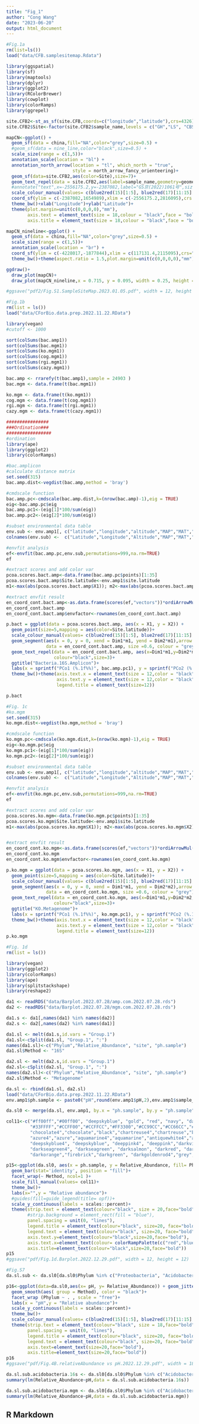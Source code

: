 ```yaml
---
title: "Fig_1"
author: "Cong Wang"
date: "2023-06-20"
output: html_document
---
```


```r
#Fig.1a
rm(list=ls())
load("data/CFB.samplesitemap.Rdata")

library(ggspatial)
library(sf)
library(maptools)
library(dplyr)
library(ggplot2)
library(RColorBrewer)
library(cowplot)
library(colorRamps)
library(ggrepel)

site.CFB2<-st_as_sf(site.CFB,coords=c("longitude","latitude"),crs=4326)
site.CFB2$Site<-factor(site.CFB2$sample_name,levels = c("GH","LS", "CBS", "DLS", "BTM","TTS" ,"BDGS", "GTS", "HSD" , "DHS", "NG", "XSBN"))

mapCN<-ggplot() + 
  geom_sf(data = china,fill="NA",color="grey",size=0.5) + 
  #geom_sf(data = nine_line,color="black",size=0.5) + 
  scale_size(range = c(1,5))+
  annotation_scale(location = "bl") +
  annotation_north_arrow(location = "tl", which_north = "true",
                         style = north_arrow_fancy_orienteering)+
  geom_sf(data=site.CFB2,aes(color=Site),size=7)+
  geom_text_repel(data = site.CFB2,aes(label=sample_name,geometry=geometry),stat = "sf_coordinates",color="blue",size=7)+
  #annotate("text",x=-2556175.2,y=-2387082,label="GS京(2022)1061号",size=3)+
  scale_colour_manual(values= c(blue2red(15)[1:5], blue2red(17)[11:15], "green", "black"),name="Site.latitude")+
  coord_sf(ylim = c(-2387082,1654989),xlim = c(-2556175.2,2816095),crs = "+proj=laea +lat_0=40 +lon_0=104")+
  theme_bw()+xlab("Longitude")+ylab("Latitude")+
  theme(plot.margin=unit(c(0,0,0,0),"mm"),
        axis.text = element_text(size = 18,colour = "black",face = "bold"),
        axis.title = element_text(size = 18,colour = "black",face = "bold"))

mapCN_nineline<-ggplot() + 
  geom_sf(data = china,fill="NA",color="grey",size=0.5) +
  scale_size(range = c(1,5))+
  annotation_scale(location = "br") +
  coord_sf(ylim = c(-4228017,-1877844),xlim = c(117131.4,2115095),crs="+proj=laea +lat_0=40 +lon_0=104")+
  theme_bw()+theme(aspect.ratio = 1.5,plot.margin=unit(c(0,0,0,0),"mm"))

ggdraw()+
  draw_plot(mapCN)+
  draw_plot(mapCN_nineline,x = 0.715, y = 0.095, width = 0.25, height = 0.230)

#ggsave("pdf2/Fig.S1.SampleSiteMap.2023.01.05.pdf", width = 12, height = 8.5)

```

```r
#Fig.1b
rm(list = ls())
load("data/CForBio.data.prep.2022.11.22.RData")

library(vegan)
#cutoff <- 1000

sort(colSums(bac.amp1))
sort(colSums(bac.mgm1))
sort(colSums(ko.mgm1))
sort(colSums(cog.mgm1))
sort(colSums(rgi.mgm1))
sort(colSums(cazy.mgm1))

bac.amp <- rrarefy(t(bac.amp1),sample = 24903 )
bac.mgm <- data.frame(t(bac.mgm1))

ko.mgm <- data.frame(t(ko.mgm1))
cog.mgm <- data.frame(t(cog.mgm1))
rgi.mgm <- data.frame(t(rgi.mgm1))
cazy.mgm <- data.frame(t(cazy.mgm1))

################
###Ordination###
#################
#ordination
library(ape)
library(ggplot2)
library(colorRamps)

#bac.amplicon
#calculate distance matrix
set.seed(315)
bac.amp.dist<-vegdist(bac.amp,method = 'bray')

#cmdscale function
bac.amp.pc<-cmdscale(bac.amp.dist,k=(nrow(bac.amp)-1),eig = TRUE)
eig<-bac.amp.pc$eig
bac.amp.pc1<-(eig[1]*100/sum(eig))
bac.amp.pc2<-(eig[2]*100/sum(eig))

#subset environmental data table
env.sub <- env.amp1[, c("latitude","longitude","altitude","MAP","MAT","TC","TN","TP","pH","ACa","AMg","AFe", "AK","C_N","C_P", "N_P", "soil_D","AllP_abu","AllP_bsa","AllP_rich")]; 
colnames(env.sub) <-  c("Latitude","Longitude","Altitude","MAP","MAT","TC","TN","TP","pH","ACa","AMg","AFe", "AK","C_N","C_P", "N_P", "Soil bulk density", "Plant abundance", "Plant basal area", "Plant richness")

#envfit analysis
ef<-envfit(bac.amp.pc,env.sub,permutations=999,na.rm=TRUE)
ef

#extract scores and add color var
pcoa.scores.bact.amp<-data.frame(bac.amp.pc$points)[1:35]
pcoa.scores.bact.amp$Site.latitude<-env.amp1$site.latitude
m1<-max(abs(pcoa.scores.bact.amp$X1)); m2<-max(abs(pcoa.scores.bact.amp$X2))

#extract envfit result
en_coord_cont.bact.amp<-as.data.frame(scores(ef,"vectors"))*ordiArrowMul(ef)
en_coord_cont.bact.amp
en_coord_cont.bact.amp$envfactor<-rownames(en_coord_cont.bact.amp)

p.bact = ggplot(data = pcoa.scores.bact.amp, aes(x = X1, y = X2)) + 
  geom_point(size=5,mapping = aes(color=Site.latitude))+
  scale_colour_manual(values= c(blue2red(15)[1:5], blue2red(17)[11:15], "green", "black"))+
  geom_segment(aes(x = 0, y = 0, xend = Dim1*m1, yend = Dim2*m1),arrow = arrow(length = unit(0.02, "npc")),
               data = en_coord_cont.bact.amp, size =0.6, colour = "grey")+
  geom_text_repel(data = en_coord_cont.bact.amp, aes(x=Dim1*m1,y=Dim2*m1,label = envfactor),
                  colour="black",size=3)+
  ggtitle("Bacteria.16S.Amplicon")+
  labs(x = sprintf("PCo1 (%.1f%%)", bac.amp.pc1), y = sprintf("PCo2 (%.1f%%)", bac.amp.pc2))+
  theme_bw()+theme(axis.text.x = element_text(size = 12,color = "black"),axis.title.x = element_text(size = 12,color = "black"),
                   axis.text.y = element_text(size = 12,color = "black",),axis.title.y = element_text(size = 12,color = "black"),
                   legend.title = element_text(size=12))

p.bact

#Fig. 1c
#ko.mgm
set.seed(315)
ko.mgm.dist<-vegdist(ko.mgm,method = 'bray')

#cmdscale function
ko.mgm.pc<-cmdscale(ko.mgm.dist,k=(nrow(ko.mgm)-1),eig = TRUE)
eig<-ko.mgm.pc$eig
ko.mgm.pc1<-(eig[1]*100/sum(eig))
ko.mgm.pc2<-(eig[2]*100/sum(eig))

#subset environmental data table
env.sub <- env.amp1[, c("latitude","longitude","altitude","MAP","MAT","TC","TN","TP","pH","ACa","AMg","AFe", "AK","C_N","C_P", "N_P", "soil_D","AllP_abu","AllP_bsa","AllP_rich")]; 
colnames(env.sub) <-  c("Latitude","Longitude","Altitude","MAP","MAT","TC","TN","TP","pH","ACa","AMg","AFe", "AK","C_N","C_P", "N_P", "Soil bulk density", "Plant abundance", "Plant basal area", "Plant richness")

#envfit analysis
ef<-envfit(ko.mgm.pc,env.sub,permutations=999,na.rm=TRUE)
ef

#extract scores and add color var
pcoa.scores.ko.mgm<-data.frame(ko.mgm.pc$points)[1:35]
pcoa.scores.ko.mgm$Site.latitude<-env.amp1$site.latitude
m1<-max(abs(pcoa.scores.ko.mgm$X1)); m2<-max(abs(pcoa.scores.ko.mgm$X2))


#extract envfit result
en_coord_cont.ko.mgm<-as.data.frame(scores(ef,"vectors"))*ordiArrowMul(ef)
en_coord_cont.ko.mgm
en_coord_cont.ko.mgm$envfactor<-rownames(en_coord_cont.ko.mgm)

p.ko.mgm = ggplot(data = pcoa.scores.ko.mgm, aes(x = X1, y = X2)) + 
  geom_point(size=5,mapping = aes(color=Site.latitude))+
  scale_colour_manual(values= c(blue2red(15)[1:5], blue2red(17)[11:15], "green", "black"))+
  geom_segment(aes(x = 0, y = 0, xend = Dim1*m1, yend = Dim2*m2),arrow = arrow(length = unit(0.02, "npc")),
               data = en_coord_cont.ko.mgm, size =0.6, colour = "grey")+
  geom_text_repel(data = en_coord_cont.ko.mgm, aes(x=Dim1*m1,y=Dim2*m2,label = envfactor),
                  colour="black",size=3)+
  ggtitle("KO.Metagenome")+
  labs(x = sprintf("PCo1 (%.1f%%)", ko.mgm.pc1), y = sprintf("PCo2 (%.1f%%)", ko.mgm.pc2))+
  theme_bw()+theme(axis.text.x = element_text(size = 12,color = "black"),axis.title.x = element_text(size = 12,color = "black"),
                   axis.text.y = element_text(size = 12,color = "black",),axis.title.y = element_text(size = 12,color = "black"),
                   legend.title = element_text(size=12))
p.ko.mgm

```


```r
#Fig. 1d
rm(list = ls())

library(vegan)
library(ggplot2)
library(colorRamps)
library(ape)
library(splitstackshape)
library(reshape2)

da1 <- readRDS("data/Barplot.2022.07.28/amp.com.2022.07.28.rds")
da2 <- readRDS("data/Barplot.2022.07.28/mgm.com.2022.07.28.rds")

da1.s <- da1[,names(da1) %in% names(da2)]
da2.s <- da2[,names(da2) %in% names(da1)]

da1.sl <- melt(da1.s,id.vars = "Group.1")
da1.sl<-cSplit(da1.sl, "Group.1", ":")
names(da1.sl)<-c("Phylum","Relative_Abundance", "site", "ph.sample")
da1.sl$Method <- "16S"

da2.sl <- melt(da2.s,id.vars = "Group.1")
da2.sl<-cSplit(da2.sl, "Group.1", ":")
names(da2.sl)<-c("Phylum","Relative_Abundance", "site", "ph.sample")
da2.sl$Method <- "Metagenome"

da.sl <- rbind(da1.sl, da2.sl)
load("data/CForBio.data.prep.2022.11.22.RData")
env.amp1$ph.sample <- paste0("pH",round(env.amp1$pH,2),env.amp1$sample_name)

da.sl0 <- merge(da.sl, env.amp1, by.x = "ph.sample", by.y = "ph.sample", all = T)

col11<-c("#ff00ff","#00ff00", "deepskyblue", "gold", "red", "navy", "darkgreen","maroon3", "black", "bisque", "#0000FF","#FF3399","#FFCC33","#9999FF", "#FF99FF", "#FFFFCC",
         "#33FFFF","#CCFF00","#CCFFCC","#FF3300","#CC99CC","#CC66CC","#FFFFCC","#CC0033","#666666","slateblue1","springgreen","steelblue1","tan1","thistle1","tomato","turquoise", "violet", "red", "yellowgreen","peachpuff", "peru", "pink", "plum2", "purple","wheat", "cornsilk3","cornsilk","coral4","coral",
         "chocolate4","chocolate","black","chartreuse4","chartreuse","burlywood4","burlywood","brown4","blue","bisque4","bisque",
         "azure4","azure","aquamarine4","aquamarine","antiquewhite4","antiquewhite","aliceblue","dodgerblue4","dodgerblue","dimgrey",
         "deepskyblue4", "deepskyblue", "deeppink4", "deeppink","darkviolet", "darkslategray4","darkslategray",
         "darkseagreen4", "darkseagreen", "darksalmon", "darkred", "darkorchid4", "darkorchid", "darkorange4",
         "darkorange","firebrick","darkgreen", "darkgoldenrod4","grey", "darkgoldenrod", "darkcyan", "grey")

p15<-ggplot(da.sl0, aes(x = ph.sample, y = Relative_Abundance, fill= Phylum)) +
  geom_bar(stat='identity', position = "fill")+
  facet_wrap(~ Method, ncol=1 )+
  scale_fill_manual(values= col11)+
  theme_bw()+
  labs(x="",y = "Relative abundance")+
  #guides(fill=guide_legend(title= opf))+
  scale_y_continuous(labels = scales::percent)+
  theme(strip.text = element_text(colour="black", size = 20,face="bold"),
        #strip.background = element_rect(fill = "blue"),
        panel.spacing = unit(0, "lines"),
        legend.title = element_text(colour="black", size=20, face="bold"),
        legend.text = element_text(colour="black", size=20, face="bold"),
        axis.text.y=element_text(colour="black",size=20,face="bold"),
        axis.text.x=element_text(colour= colorRampPalette(c("red","blue"))(36),size=18,face="bold",angle = 90,hjust = 1,vjust = 0.5),
        axis.title=element_text(colour="black",size=20,face="bold"))
p15
#ggsave("pdf/Fig.1d.Barplot.2022.12.29.pdf", width = 12, height = 12)


```


```r
#Fig.S7
da.sl.sub <- da.sl0[da.sl0$Phylum %in% c("Proteobacteria", "Acidobacteria", "Actinobacteria", "Verrucomicrobia", "Bacteroidetes", "Planctomycetes", "Chloroflexi","Nitrospirae", "Chlamydiae", "Elusimicrobia","Firmicutes", "Chlorobi" ), ]

p16<-ggplot(data=da.sl0,aes(x= pH, y= Relative_Abundance)) + geom_jitter(aes(color = site.latitude, shape = Method),  height = 0, alpha = 0.8, size =5) + 
  geom_smooth(aes( group = Method), color = "black")+
  facet_wrap (Phylum ~ . , scale = "free")+
  labs(x = "pH",y = "Relative abundance")+
  scale_y_continuous(labels = scales::percent)+
  theme_bw()+
  scale_colour_manual(values= c(blue2red(15)[1:5], blue2red(17)[11:15], "green", "black"))+
  theme(strip.text = element_text(colour="black", size = 18,face="bold"),
        panel.spacing = unit(0, "lines"),
        legend.title = element_text(colour="black", size=20, face="bold"),
        legend.text = element_text(colour="black", size=20, face="bold"),
        axis.text=element_text(size=20,face="bold"),
        axis.title=element_text(size=20,face="bold"))
p16
#ggsave("pdf/Fig.4B.relativeAbundance vs pH.2022.12.29.pdf", width = 18, height = 12)

da.sl.sub.acidobacteria.16s <- da.sl0[da.sl0$Phylum %in% c("Acidobacteria") & da.sl0$Method %in% "16S", ]
summary(lm(Relative_Abundance~pH,data = da.sl.sub.acidobacteria.16s))

da.sl.sub.acidobacteria.mgm <- da.sl0[da.sl0$Phylum %in% c("Acidobacteria") & da.sl0$Method %in% "Metagenome", ]
summary(lm(Relative_Abundance~pH,data = da.sl.sub.acidobacteria.mgm))

```

## R Markdown

